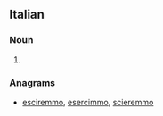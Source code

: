 ==Italian==

===Noun===
{{head|it|plural|g=f}}

# {{plural of|semicroma|lang=it}}

===Anagrams===
* [[esciremmo#Italian|esciremmo]], [[esercimmo#Italian|esercimmo]], [[scieremmo#Italian|scieremmo]]